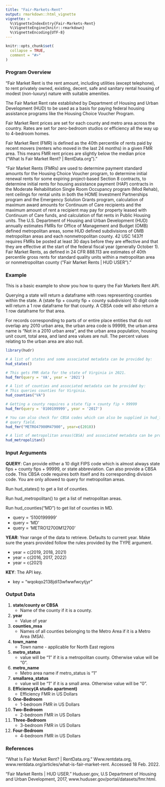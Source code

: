 ```yaml
---
title: "Fair-Markets-Rent"
output: rmarkdown::html_vignette
vignette: >
  %\VignetteIndexEntry{Fair-Markets-Rent}
  %\VignetteEngine{knitr::rmarkdown}
  %\VignetteEncoding{UTF-8}
---
```


```r
knitr::opts_chunk$set(
  collapse = TRUE,
  comment = "#>"
)
```

### Program Overview

"Fair Market Rent is the rent amount, including utilities (except telephone),
to rent privately owned, existing, decent, safe and sanitary rental housing of 
modest (non-luxury) nature with suitable amenities.

The Fair Market Rent rate established by Department of Housing and Urban 
Development (HUD) to be used as a basis for paying federal housing assistance
programs like the Housing Choice Voucher Program.

Fair Market Rent prices are set for each county and metro area across the
country. Rates are set for zero-bedroom studios or efficiency all the way
up to 4-bedroom homes.

Fair Market Rent (FMR) is defined as the 40th percentile of rents paid by 
recent movers (renters who moved in the last 24 months) in a given FMR area. 
This means FMR rent prices are slightly below the median price 
("What Is Fair Market Rent? | RentData.org")."


"Fair Market Rents (FMRs) are used to determine payment standard amounts for the
Housing Choice Voucher program, to determine initial renewal rents for some
expiring project-based Section 8 contracts, to determine initial rents for
housing assistance payment (HAP) contracts in the Moderate Rehabilitation Single
Room Occupancy program (Mod Rehab), rent ceilings for rental units in both the
HOME Investment Partnerships program and the Emergency Solution Grants program,
calculation of maximum award amounts for Continuum of Care recipients and the
maximum amount of rent a recipient may pay for property leased with Continuum of
Care funds, and calculation of flat rents in Public Housing units. The U.S.
Department of Housing and Urban Development (HUD) annually estimates FMRs for
Office of Management and Budget (OMB) defined metropolitan areas, some HUD
defined subdivisions of OMB metropolitan areas and each nonmetropolitan county.
42 USC 1437f requires FMRs be posted at least 30 days before they are effective
and that they are effective at the start of the federal fiscal year (generally
October 1). Fair Market Rents, as defined in 24 CFR 888.113 are estimates of
40th percentile gross rents for standard quality units within a metropolitan
area or nonmetropolitan county ("Fair Market Rents | HUD USER")."

### Example

This is a basic example to show you how to query the Fair Markets Rent API. 

Querying a state will return a dataframe with rows representing counties 
within the state. A (state fip + county fip + county subdivision) 10 digit code
will return a 1 row dataframe for that county. A CBSA code will also return a 1 
row dataframe for that area.

For records corresponding to parts of or entire place entities that do not
overlap any 2010 urban area, the urban area code is 99999, the urban area name
is “Not in a 2010 urban area”, and the urban area population, housing unit
count, total area, and land area values are null. The percent values relating to
the urban area are also null.

```r
library(hudr)

# A list of states and some associated metadata can be provided by:
hud_states()

# This gets FMR data for the state of Virginia in 2021.
hud_fmr(query = 'VA', year = '2021')

# A list of counties and associated metadata can be provided by:
# This queries counties for Virginia.
hud_counties("VA")

# Getting a county requires a state fip + county fip + 99999
hud_fmr(query = '0100199999', year = '2017')

# You can also check for CBSA codes which can also be supplied in hud_fmr()
# query field.
hud_fmr("METRO47900M47900", year=c(2018))

# A list of metropolitan areas(CBSA) and associated metadata can be provided by:
hud_metropolitan()
```

### Input Arguments

**QUERY**: Can provide either a 10 digit FIPS code which is almost always
  state fips + county fips + 99999, or state abbreviation. 
  Can also provide a CBSA code. This CBSA code requires both itself and its
  corresponding division code. You are only allowed to query for metropolitan areas.
  
  Run hud_states() to get a list of counties.
  
  Run hud_metropolitan() to get a list of metropolitan areas.
  
  Run hud_counties("MD") to get list of counties in MD.
  
  * query = '5100199999'
  * query = 'MD'
  * query = 'METRO12700M12700'

**YEAR**: Year range of the data to retrieve. Defaults to current year. Make sure 
the years provided follow the rules provided by the TYPE argument. 

  * year = c(2019, 2018, 2021)
  * year = c(2016, 2017, 2022)
  * year = c(2021)

**KEY**: The API key.

  * key = "wqokqo2138jdi13wfwwfwcytjyr"
  
### Output Data 

1) **state/county or CBSA**
    * Name of the county if it is a county.


2) **year** 
    * Value of year


3) **counties_msa**
    * Names of all counties belonging to the Metro Area if it is a Metro Area
    (MSA).


4) **town_name**
    * Town name - applicable for North East regions


5) **metro_status**
    * value will be "1" if it is a metropolitan county. Otherwise value will be
    "0".


6) **metro_name** 
    * Metro area name if metro_status is "1"


7) **smallarea_status** 
    * value will be "1" if it is a small area. Otherwise value will be "0".


8) **Efficiency(A studio apartment)** 
    * Efficiency FMR in US Dollars


9) **One-Bedroom** 
    * 1-bedroom FMR in US Dollars


10) **Two-Bedroom** 
    * 2-bedroom FMR in US Dollars


11) **Three-Bedroom** 
    * 3-bedroom FMR in US Dollars


12) **Four-Bedroom** 
    * 4-bedroom FMR in US Dollars
    

### References

"What Is Fair Market Rent? | RentData.org." Www.rentdata.org,
www.rentdata.org/articles/what-is-fair-market-rent. Accessed 18 Feb. 2022.

"Fair Market Rents | HUD USER." Huduser.gov, U.S Department of Housing and Urban
Development, 2017, www.huduser.gov/portal/datasets/fmr.html.
